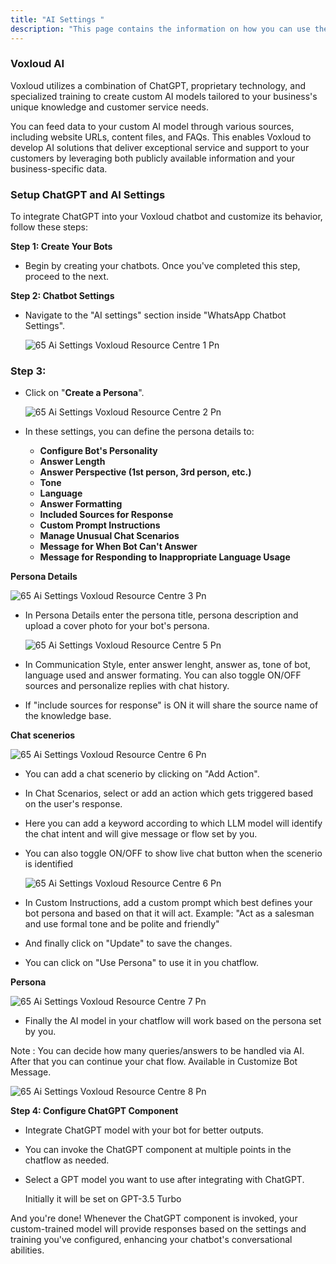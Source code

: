 ```yaml
---
title: "AI Settings "
description: "This page contains the information on how you can use the  Voxloud AI to enhance your chatbot capabilities."
---
```


### Voxloud AI

Voxloud utilizes a combination of ChatGPT, proprietary technology, and specialized training to create custom AI models tailored to your business's unique knowledge and customer service needs.

You can feed data to your custom AI model through various sources, including website URLs, content files, and FAQs. This enables  Voxloud to develop AI solutions that deliver exceptional service and support to your customers by leveraging both publicly available information and your business-specific data.

### **Setup ChatGPT and AI Settings**

To integrate ChatGPT into your  Voxloud chatbot and customize its behavior, follow these steps:

**Step 1: Create Your Bots**

- Begin by creating your chatbots. Once you've completed this step, proceed to the next.

**Step 2: Chatbot Settings**

- Navigate to the "AI settings" section inside "WhatsApp Chatbot Settings".

  ![65 Ai Settings  Voxloud Resource Centre 1 Pn](/images/how-botpenguin-works/whatsapp-ai-setting/65.ai_settings__Voxloud_resource_centre-1.png)

### Step 3:

- Click on "**Create a Persona**".

  ![65 Ai Settings  Voxloud Resource Centre 2 Pn](/images/how-botpenguin-works/whatsapp-ai-setting/65.ai_settings__Voxloud_resource_centre-2.png)
- In these settings, you can define the persona details to:
  - **Configure Bot's Personality**
  - **Answer Length**
  - **Answer Perspective (1st person, 3rd person, etc.)**
  - **Tone**
  - **Language**
  - **Answer Formatting**
  - **Included Sources for Response**
  - **Custom Prompt Instructions**
  - **Manage Unusual Chat Scenarios**
  - **Message for When Bot Can't Answer**
  - **Message for Responding to Inappropriate Language Usage**

**Persona Details**

![65 Ai Settings  Voxloud Resource Centre 3 Pn](/images/how-botpenguin-works/whatsapp-ai-setting/65.ai_settings__Voxloud_resource_centre-3.png)

- In Persona Details enter the persona title, persona description and upload a cover photo for your bot's persona.

  ![65 Ai Settings  Voxloud Resource Centre 5 Pn](/images/how-botpenguin-works/whatsapp-ai-setting/65.ai_settings__Voxloud_resource_centre-4.png)
- In Communication Style, enter answer lenght, answer as, tone of bot, language used and answer formating. You can also toggle ON/OFF sources and personalize replies with chat history.
- If "include sources for response" is ON it will share the source name of the knowledge base.

**Chat scenerios**

![65 Ai Settings  Voxloud Resource Centre 6 Pn](/images/how-botpenguin-works/whatsapp-ai-setting/65.ai_settings__Voxloud_resource_centre-5.png)

- You can add a chat scenerio by clicking on "Add Action".
- In Chat Scenarios, select or add an action which gets triggered based on the user's response.
- Here you can add a keyword according to which LLM model will identify the chat intent and will give message or flow set by you.
- You can also toggle ON/OFF to show live chat button when the scenerio is identified

  ![65 Ai Settings  Voxloud Resource Centre 6 Pn](/images/how-botpenguin-works/whatsapp-ai-setting/65.ai_settings__Voxloud_resource_centre-6.png)
- In Custom Instructions, add a custom prompt which best defines your bot persona and based on that it will act. Example: "Act as a salesman and use formal tone and be polite and friendly"
- And finally click on "Update" to save the changes.
- You can click on "Use Persona" to use it in you chatflow.

**Persona**

![65 Ai Settings  Voxloud Resource Centre 7 Pn](/images/how-botpenguin-works/whatsapp-ai-setting/65.ai_settings__Voxloud_resource_centre-7.png)

- Finally the AI model in your chatflow will work based on the persona set by you.

Note : You can decide how many queries/answers to be handled via AI. After that you can continue your chat flow. Available in Customize Bot Message.

![65 Ai Settings  Voxloud Resource Centre 8 Pn](/images/how-botpenguin-works/whatsapp-ai-setting/65.ai_settings__Voxloud_resource_centre-8.png)

**Step 4: Configure ChatGPT Component**

- Integrate ChatGPT model with your bot for better outputs.
- You can invoke the ChatGPT component at multiple points in the chatflow as needed.
- Select a GPT model you want to use after integrating with ChatGPT.

  <Info>
    Initially it will be set on GPT-3.5 Turbo
  </Info>

And you're done\! Whenever the ChatGPT component is invoked, your custom-trained model will provide responses based on the settings and training you've configured, enhancing your chatbot's conversational abilities.
